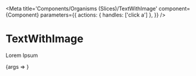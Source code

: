 
<Meta
  title='Components/Organisms (Slices)/TextWithImage'
  component={Component}
  parameters={{
    actions: { handles: ['click a'] },
  }}
/>

# TextWithImage

Lorem Ipsum

<Preview withToolbar>
  <Story name='TextWithImage' args={mocks}>
    {args => <Component {...args} />}
  </Story>
  <div />
</Preview>

<ArgsTable story='TextWithImage' />
